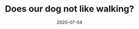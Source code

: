 ---
title: Does our dog not like walking?
slug: started-walking
date: 2020-07-04
featureImage: firstweek.jpg
exerpt: bla bla bla bla bla bla bla bla bla bla bla bla bla bla
---